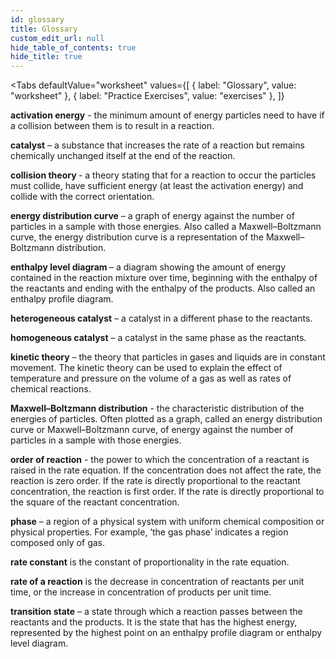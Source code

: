 ```yaml
---
id: glossary
title: Glossary
custom_edit_url: null
hide_table_of_contents: true
hide_title: true
---
```



<Tabs
  defaultValue="worksheet"
  values={[
    { label: "Glossary", value: "worksheet" },
    { label: "Practice Exercises", value: "exercises" },
  ]}
>

<TabItem value="worksheet">

<p>
  <strong>activation energy</strong>
  <AudioButton url="/media/94.65360f43.mp3" /> - the minimum amount of energy particles need to have if a collision between them is to result in a reaction.
</p>
<p>
  <strong>catalyst</strong>
  <AudioButton url="/media/95.530a4edd.mp3" /> – a substance that increases the rate of a reaction but remains chemically unchanged itself at the end of the reaction.
</p>
<p>
  <strong>collision theory </strong>
  <AudioButton url="/media/96.fcc86f93.mp3" /> - a theory stating that for a reaction to occur the particles must collide, have sufficient energy (at least the activation energy) and collide with the correct orientation.
</p>
<p>
  <strong>energy distribution curve</strong>
  <AudioButton url="/media/97.6416e283.mp3" /> – a graph of energy against the number of particles in a sample with those energies. Also called a Maxwell–Boltzmann curve, the energy distribution curve is a representation of the Maxwell–Boltzmann distribution.
</p>
<p>
  <strong>enthalpy level diagram </strong>
  <AudioButton url="/media/98.e53bc162.mp3" /> – a diagram showing the amount of energy contained in the reaction mixture over time, beginning with the enthalpy of the reactants and ending with the enthalpy of the products. Also called an enthalpy profile diagram.
</p>
<p>
  <strong>heterogeneous catalyst</strong>
  <AudioButton url="/media/99.fb7d6d92.mp3" /> – a catalyst in a different phase to the reactants.
</p>
<p>
  <strong>homogeneous catalyst</strong>
  <AudioButton url="/media/100.1a66be6b.mp3" /> – a catalyst in the same phase as the reactants.
</p>
<p>
  <strong>kinetic theory</strong>
  <AudioButton url="/media/101.f86bd117.mp3" /> – the theory that particles in gases and liquids are in constant movement. The kinetic theory can be used to explain the effect of temperature and pressure on the volume of a gas as well as rates of chemical reactions.
</p>
<p>
  <strong>Maxwell–Boltzmann distribution</strong>
  <AudioButton url="/media/102.bfc777ce.mp3" /> - the characteristic distribution of the energies of particles. Often plotted as a graph, called an energy distribution curve or Maxwell–Boltzmann curve, of energy against the number of particles in a sample with those energies.
</p>
<p>
  <strong>order of reaction</strong>
  <AudioButton url="/media/103.dcdcb6a9.mp3" /> - the power to which the concentration of a reactant is raised in the rate equation. If the concentration does not affect the rate, the reaction is zero order. If the rate is directly proportional to the reactant concentration, the reaction is first order. If the rate is directly proportional to the square of the reactant concentration.
</p>
<p>
  <strong>phase</strong>
  <AudioButton url="/media/104.669518c2.mp3" /> –  a region of a physical system with uniform chemical composition or physical properties. For example, ‘the gas phase’ indicates a region composed only of gas.
</p>
<p>
  <strong>rate constant</strong>
  <AudioButton url="/media/105.bc4e7f73.mp3" /> is the constant of proportionality in the rate equation.
</p>
<p>
  <strong>rate of a reaction</strong>
  <AudioButton url="/media/106.97d44fbf.mp3" /> is the decrease in concentration of reactants per unit time, or the increase in concentration of products per unit time.
</p>
<p>
  <strong>transition state</strong>
  <AudioButton url="/media/107.1e907918.mp3" /> – a state through which a reaction passes between the reactants and the products. It is the state that has the highest energy, represented by the highest point on an enthalpy profile diagram or enthalpy level diagram.
</p>

</TabItem>

<TabItem value="exercises">
  <Frame src="https://learningapps.org/watch?v=p4m571re321" height="480px" />
</TabItem>

</Tabs>
